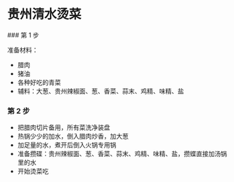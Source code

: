 # 贵州清水烫菜


<Steps>
### 第 1 步

准备材料：

- 腊肉
- 猪油
- 各种好吃的青菜
- 辅料：大葱、贵州辣椒面、葱、香菜、蒜末、鸡精、味精、盐

### 第 2 步

- 把腊肉切片备用，所有菜洗净装盘
- 热锅少少的加水，倒入腊肉炒香，加大葱
- 加足量的水，煮开后倒入火锅专用锅
- 准备攒碟：贵州辣椒面、葱、香菜、蒜末、鸡精、味精、盐，攒蝶直接加汤锅里的水
- 开始烫菜吃

</Steps>